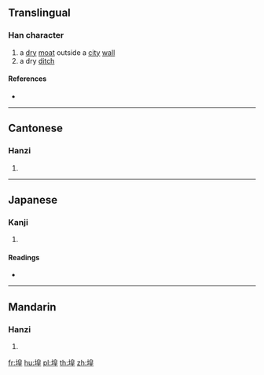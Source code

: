 {{character info/new}}
==Translingual==

===Han character===
{{Han char|rn=32|rad=土|as=09|sn=12|four=46114|canj=GHAG|ids=⿰土皇}}

# a [[dry]] [[moat]] outside a [[city]] [[wall]]
# a dry [[ditch]]

====References====
* {{Han ref|kx=0233.310|dkj=05270|dj=0471.090|hdz=10464.140|uh=582D|ud=22573|bh=D8B1|bd=55473}}

----

==Cantonese==

===Hanzi===
{{yue-hanzi|jyut=|y=wong4}}

# {{defn|lang=yue|sort=土09}}

----

==Japanese==

===Kanji===
{{ja-kanji|grade=|rs=土09}}

# {{defn|lang=ja|sort=土09}}

====Readings====
* {{ja-readings|on=[[こう]] (kō), [[おう]] (ō)|kun=[[そとぼり]] (sotobori)}}

----

==Mandarin==

===Hanzi===
{{cmn-hanzi|pin=[[huáng]] ([[huang2]])|wg=huang<sup>2</sup>}}

# {{defn|lang=cmn|sort=土09}}

[[fr:堭]]
[[hu:堭]]
[[pl:堭]]
[[th:堭]]
[[zh:堭]]